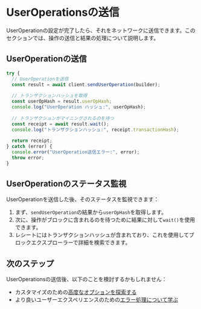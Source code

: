 
# UserOperationsの送信

UserOperationの設定が完了したら、それをネットワークに送信できます。このセクションでは、操作の送信と結果の処理について説明します。

## UserOperationの送信

```typescript
try {
  // UserOperationを送信
  const result = await client.sendUserOperation(builder);
  
  // トランザクションハッシュを取得
  const userOpHash = result.userOpHash;
  console.log("UserOperation ハッシュ:", userOpHash);
  
  // トランザクションがマイニングされるのを待つ
  const receipt = await result.wait();
  console.log("トランザクションハッシュ:", receipt.transactionHash);
  
  return receipt;
} catch (error) {
  console.error("UserOperation送信エラー:", error);
  throw error;
}
```

## UserOperationのステータス監視

UserOperationを送信した後、そのステータスを監視できます：

1. まず、`sendUserOperation`の結果から`userOpHash`を取得します。
2. 次に、操作がブロックに含まれるのを待つために結果に対して`wait()`を使用できます。
3. レシートにはトランザクションハッシュが含まれており、これを使用してブロックエクスプローラーで詳細を検索できます。

## 次のステップ

UserOperationsの送信後、以下のことを検討するかもしれません：
- カスタマイズのための[高度なオプションを探索する](/ja/developer-tools/user-op-sdk/advanced-usage)
- より良いユーザーエクスペリエンスのための[エラー処理について学ぶ](/ja/developer-tools/user-op-sdk/error-handling)

<PageFeedback path="/ja/developer-tools/user-op-sdk/sending-user-operations" />

